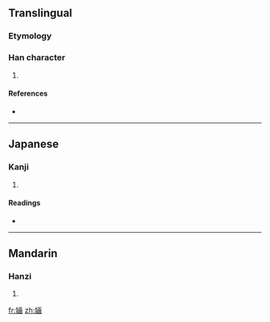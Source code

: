 {{also|嫿}}
==Translingual==

===Etymology===
{{Han simp|嫿|f=畫|t=画}}

===Han character===
{{Han char|rn=38|rad=女|as=08|sn=11|four=|canj=女一山田 (VMUW)}}

# {{defn|Han|sort=女08}}

====References====
* {{Han ref|kx=0265.281|hdz=21056.110|uh=5A73|ud=23155}}

----

==Japanese==

===Kanji===
{{ja-kanji|grade=|rs=女08}}

# {{defn|Japanese}}

====Readings====
* {{ja-readings|on=[[かく]] (kaku), [[ぎゃく]] (gyaku)|kun=[[しとやか]] (shitoyaka), [[みめよい]] (mimeyoi)}}

----

==Mandarin==

===Hanzi===
{{cmn-hanzi|tra=嫿|pin=[[huà]] ([[hua4]])|wg=hua<sup>4</sup>}}

# {{defn|Mandarin}}

[[fr:婳]]
[[zh:婳]]